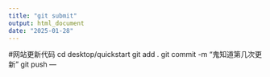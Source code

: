 ```yaml
---
title: "git submit"
output: html_document
date: "2025-01-28"
---
```

#网站更新代码
cd desktop/quickstart
git add . 
git commit -m "鬼知道第几次更新"
git push
---
